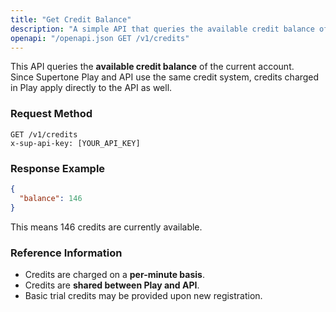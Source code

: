 ```yaml
---
title: "Get Credit Balance"
description: "A simple API that queries the available credit balance of the current account."
openapi: "/openapi.json GET /v1/credits"
---
```

This API queries the **available credit balance** of the current account.\
Since Supertone Play and API use the same credit system, credits charged in Play apply directly to the API as well.

### Request Method
```http
GET /v1/credits
x-sup-api-key: [YOUR_API_KEY]
```

### Response Example
```json
{
  "balance": 146
}
```
This means 146 credits are currently available.

### Reference Information
- Credits are charged on a **per-minute basis**.
- Credits are **shared between Play and API**.
- Basic trial credits may be provided upon new registration.
